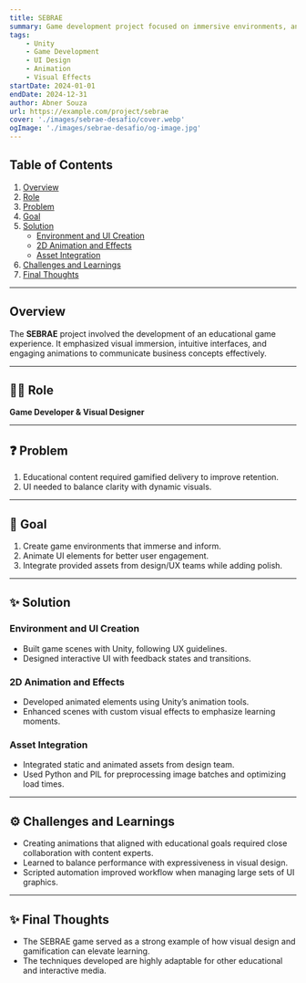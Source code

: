 ```yaml
---
title: SEBRAE
summary: Game development project focused on immersive environments, animated UI elements, and visual effects for educational content delivery.
tags:
    - Unity
    - Game Development
    - UI Design
    - Animation
    - Visual Effects
startDate: 2024-01-01
endDate: 2024-12-31
author: Abner Souza
url: https://example.com/project/sebrae
cover: './images/sebrae-desafio/cover.webp'
ogImage: './images/sebrae-desafio/og-image.jpg'
---
```


## Table of Contents
1. [Overview](#overview)
2. [Role](#role)
3. [Problem](#problem)
4. [Goal](#goal)
5. [Solution](#solution)
    - [Environment and UI Creation](#environment-and-ui-creation)
    - [2D Animation and Effects](#2d-animation-and-effects)
    - [Asset Integration](#asset-integration)
6. [Challenges and Learnings](#challenges-and-learnings)
7. [Final Thoughts](#final-thoughts)

---

## Overview
The **SEBRAE** project involved the development of an educational game experience. It emphasized visual immersion, intuitive interfaces, and engaging animations to communicate business concepts effectively.

---

## 👨‍💻 Role
**Game Developer & Visual Designer**

---

## ❓ Problem
1. Educational content required gamified delivery to improve retention.
2. UI needed to balance clarity with dynamic visuals.

---

## 🎯 Goal
1. Create game environments that immerse and inform.
2. Animate UI elements for better user engagement.
3. Integrate provided assets from design/UX teams while adding polish.

---

## ✨ Solution

### Environment and UI Creation
- Built game scenes with Unity, following UX guidelines.
- Designed interactive UI with feedback states and transitions.

### 2D Animation and Effects
- Developed animated elements using Unity’s animation tools.
- Enhanced scenes with custom visual effects to emphasize learning moments.

### Asset Integration
- Integrated static and animated assets from design team.
- Used Python and PIL for preprocessing image batches and optimizing load times.

---

## ⚙️ Challenges and Learnings
- Creating animations that aligned with educational goals required close collaboration with content experts.
- Learned to balance performance with expressiveness in visual design.
- Scripted automation improved workflow when managing large sets of UI graphics.

---

## ✨ Final Thoughts
- The SEBRAE game served as a strong example of how visual design and gamification can elevate learning.
- The techniques developed are highly adaptable for other educational and interactive media.
